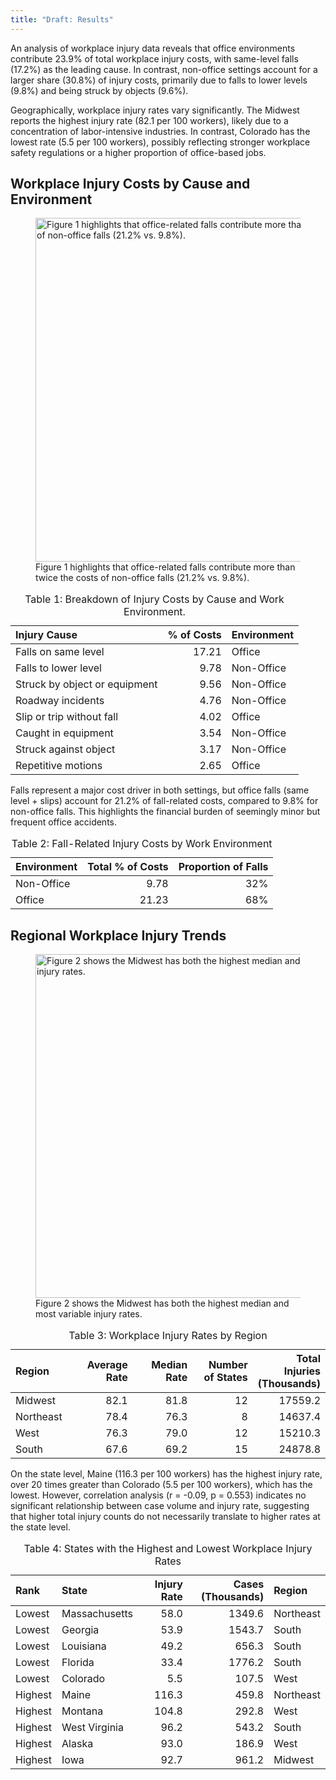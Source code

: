 ```yaml
---
title: "Draft: Results"
---
```


An analysis of workplace injury data reveals that office environments contribute 23.9% of total workplace injury costs, with same-level falls (17.2%) as the leading cause. In contrast, non-office settings account for a larger share (30.8%) of injury costs, primarily due to falls to lower levels (9.8%) and being struck by objects (9.6%).

Geographically, workplace injury rates vary significantly. The Midwest reports the highest injury rate (82.1 per 100 workers), likely due to a concentration of labor-intensive industries. In contrast, Colorado has the lowest rate (5.5 per 100 workers), possibly reflecting stronger workplace safety regulations or a higher proportion of office-based jobs.

## Workplace Injury Costs by Cause and Environment

![Figure 1 highlights that office-related falls contribute more than twice the costs of non-office falls (21.2% vs. 9.8%).](officecomparison.png){fig-align="left" width="550"}

| Injury Cause                  | \% of Costs | Environment |
|:------------------------------|------------:|:------------|
| Falls on same level           |       17.21 | Office      |
| Falls to lower level          |        9.78 | Non-Office  |
| Struck by object or equipment |        9.56 | Non-Office  |
| Roadway incidents             |        4.76 | Non-Office  |
| Slip or trip without fall     |        4.02 | Office      |
| Caught in equipment           |        3.54 | Non-Office  |
| Struck against object         |        3.17 | Non-Office  |
| Repetitive motions            |        2.65 | Office      |

: Table 1: Breakdown of Injury Costs by Cause and Work Environment.

Falls represent a major cost driver in both settings, but office falls (same level + slips) account for 21.2% of fall-related costs, compared to 9.8% for non-office falls. This highlights the financial burden of seemingly minor but frequent office accidents.

| Environment | Total % of Costs | Proportion of Falls |
|:------------|-----------------:|--------------------:|
| Non-Office  |             9.78 |                 32% |
| Office      |            21.23 |                 68% |

: Table 2: Fall-Related Injury Costs by Work Environment

## Regional Workplace Injury Trends

![Figure 2 shows the Midwest has both the highest median and most variable injury rates.](statecompare.png){fig-align="left" width="550"}

| Region    | Average Rate | Median Rate | Number of States | Total Injuries (Thousands) |
|:--------------|--------------:|--------------:|--------------:|--------------:|
| Midwest   |         82.1 |        81.8 |               12 |                    17559.2 |
| Northeast |         78.4 |        76.3 |                8 |                    14637.4 |
| West      |         76.3 |        79.0 |               12 |                    15210.3 |
| South     |         67.6 |        69.2 |               15 |                    24878.8 |

: Table 3: Workplace Injury Rates by Region

On the state level, Maine (116.3 per 100 workers) has the highest injury rate, over 20 times greater than Colorado (5.5 per 100 workers), which has the lowest. However, correlation analysis (r = -0.09, p = 0.553) indicates no significant relationship between case volume and injury rate, suggesting that higher total injury counts do not necessarily translate to higher rates at the state level.

| Rank    | State         | Injury Rate | Cases (Thousands) | Region    |
|:--------|:--------------|------------:|------------------:|:----------|
| Lowest  | Massachusetts |        58.0 |            1349.6 | Northeast |
| Lowest  | Georgia       |        53.9 |            1543.7 | South     |
| Lowest  | Louisiana     |        49.2 |             656.3 | South     |
| Lowest  | Florida       |        33.4 |            1776.2 | South     |
| Lowest  | Colorado      |         5.5 |             107.5 | West      |
| Highest | Maine         |       116.3 |             459.8 | Northeast |
| Highest | Montana       |       104.8 |             292.8 | West      |
| Highest | West Virginia |        96.2 |             543.2 | South     |
| Highest | Alaska        |        93.0 |             186.9 | West      |
| Highest | Iowa          |        92.7 |             961.2 | Midwest   |

: Table 4: States with the Highest and Lowest Workplace Injury Rates
